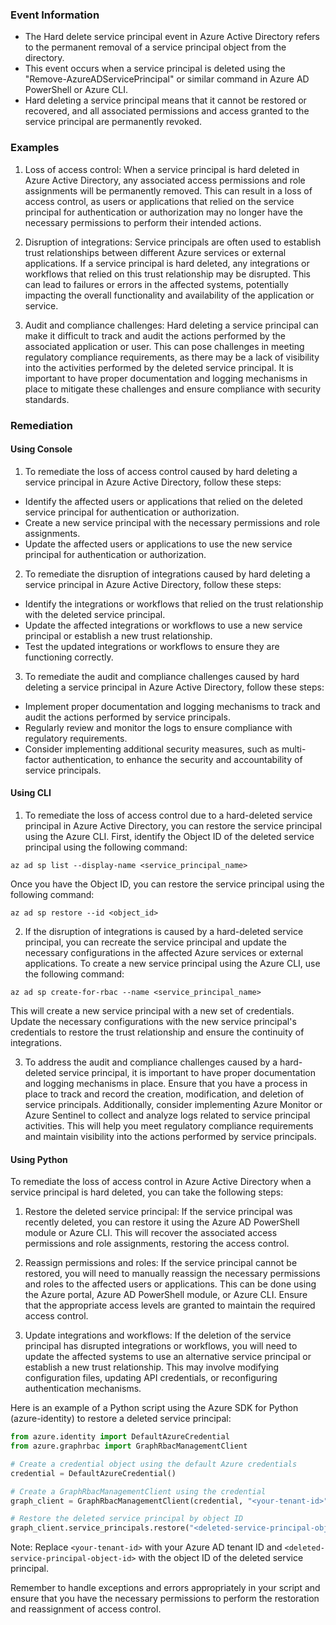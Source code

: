 
### Event Information

- The Hard delete service principal event in Azure Active Directory refers to the permanent removal of a service principal object from the directory.
- This event occurs when a service principal is deleted using the "Remove-AzureADServicePrincipal" or similar command in Azure AD PowerShell or Azure CLI.
- Hard deleting a service principal means that it cannot be restored or recovered, and all associated permissions and access granted to the service principal are permanently revoked.


### Examples

1. Loss of access control: When a service principal is hard deleted in Azure Active Directory, any associated access permissions and role assignments will be permanently removed. This can result in a loss of access control, as users or applications that relied on the service principal for authentication or authorization may no longer have the necessary permissions to perform their intended actions.

2. Disruption of integrations: Service principals are often used to establish trust relationships between different Azure services or external applications. If a service principal is hard deleted, any integrations or workflows that relied on this trust relationship may be disrupted. This can lead to failures or errors in the affected systems, potentially impacting the overall functionality and availability of the application or service.

3. Audit and compliance challenges: Hard deleting a service principal can make it difficult to track and audit the actions performed by the associated application or user. This can pose challenges in meeting regulatory compliance requirements, as there may be a lack of visibility into the activities performed by the deleted service principal. It is important to have proper documentation and logging mechanisms in place to mitigate these challenges and ensure compliance with security standards.

### Remediation

#### Using Console

1. To remediate the loss of access control caused by hard deleting a service principal in Azure Active Directory, follow these steps:

- Identify the affected users or applications that relied on the deleted service principal for authentication or authorization.
- Create a new service principal with the necessary permissions and role assignments.
- Update the affected users or applications to use the new service principal for authentication or authorization.

2. To remediate the disruption of integrations caused by hard deleting a service principal in Azure Active Directory, follow these steps:

- Identify the integrations or workflows that relied on the trust relationship with the deleted service principal.
- Update the affected integrations or workflows to use a new service principal or establish a new trust relationship.
- Test the updated integrations or workflows to ensure they are functioning correctly.

3. To remediate the audit and compliance challenges caused by hard deleting a service principal in Azure Active Directory, follow these steps:

- Implement proper documentation and logging mechanisms to track and audit the actions performed by service principals.
- Regularly review and monitor the logs to ensure compliance with regulatory requirements.
- Consider implementing additional security measures, such as multi-factor authentication, to enhance the security and accountability of service principals.

#### Using CLI

1. To remediate the loss of access control due to a hard-deleted service principal in Azure Active Directory, you can restore the service principal using the Azure CLI. First, identify the Object ID of the deleted service principal using the following command:

```
az ad sp list --display-name <service_principal_name>
```

Once you have the Object ID, you can restore the service principal using the following command:

```
az ad sp restore --id <object_id>
```

2. If the disruption of integrations is caused by a hard-deleted service principal, you can recreate the service principal and update the necessary configurations in the affected Azure services or external applications. To create a new service principal using the Azure CLI, use the following command:

```
az ad sp create-for-rbac --name <service_principal_name>
```

This will create a new service principal with a new set of credentials. Update the necessary configurations with the new service principal's credentials to restore the trust relationship and ensure the continuity of integrations.

3. To address the audit and compliance challenges caused by a hard-deleted service principal, it is important to have proper documentation and logging mechanisms in place. Ensure that you have a process in place to track and record the creation, modification, and deletion of service principals. Additionally, consider implementing Azure Monitor or Azure Sentinel to collect and analyze logs related to service principal activities. This will help you meet regulatory compliance requirements and maintain visibility into the actions performed by service principals.

#### Using Python

To remediate the loss of access control in Azure Active Directory when a service principal is hard deleted, you can take the following steps:

1. Restore the deleted service principal: If the service principal was recently deleted, you can restore it using the Azure AD PowerShell module or Azure CLI. This will recover the associated access permissions and role assignments, restoring the access control.

2. Reassign permissions and roles: If the service principal cannot be restored, you will need to manually reassign the necessary permissions and roles to the affected users or applications. This can be done using the Azure portal, Azure AD PowerShell module, or Azure CLI. Ensure that the appropriate access levels are granted to maintain the required access control.

3. Update integrations and workflows: If the deletion of the service principal has disrupted integrations or workflows, you will need to update the affected systems to use an alternative service principal or establish a new trust relationship. This may involve modifying configuration files, updating API credentials, or reconfiguring authentication mechanisms.

Here is an example of a Python script using the Azure SDK for Python (azure-identity) to restore a deleted service principal:

```python
from azure.identity import DefaultAzureCredential
from azure.graphrbac import GraphRbacManagementClient

# Create a credential object using the default Azure credentials
credential = DefaultAzureCredential()

# Create a GraphRbacManagementClient using the credential
graph_client = GraphRbacManagementClient(credential, "<your-tenant-id>")

# Restore the deleted service principal by object ID
graph_client.service_principals.restore("<deleted-service-principal-object-id>")
```

Note: Replace `<your-tenant-id>` with your Azure AD tenant ID and `<deleted-service-principal-object-id>` with the object ID of the deleted service principal.

Remember to handle exceptions and errors appropriately in your script and ensure that you have the necessary permissions to perform the restoration and reassignment of access control.

